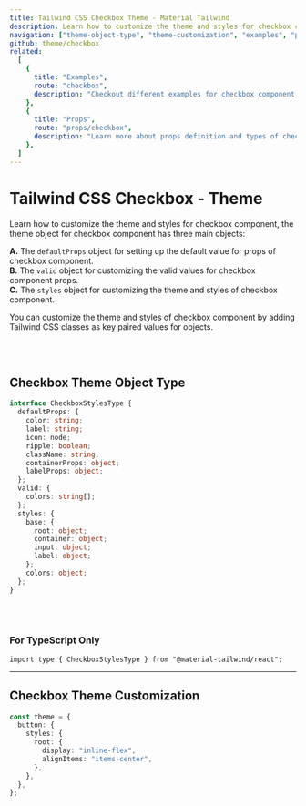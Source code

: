 ```yaml
---
title: Tailwind CSS Checkbox Theme - Material Tailwind
description: Learn how to customize the theme and styles for checkbox component.
navigation: ["theme-object-type", "theme-customization", "examples", "props"]
github: theme/checkbox
related:
  [
    {
      title: "Examples",
      route: "checkbox",
      description: "Checkout different examples for checkbox component.",
    },
    {
      title: "Props",
      route: "props/checkbox",
      description: "Learn more about props definition and types of checkbox component.",
    },
  ]
---
```


# Tailwind CSS Checkbox - Theme

Learn how to customize the theme and styles for checkbox component, the theme object for checkbox component has three main objects:

**A.** The <Code>defaultProps</Code> object for setting up the default value for props of checkbox component.<br />
**B.** The <Code>valid</Code> object for customizing the valid values for checkbox component props.<br />
**C.** The <Code>styles</Code> object for customizing the theme and styles of checkbox component.<br />

You can customize the theme and styles of checkbox component by adding Tailwind CSS classes as key paired values for objects.

<br />
<br />

## Checkbox Theme Object Type

<span id="theme-object-type" className="scroll-mt-48" />

```ts
interface CheckboxStylesType {
  defaultProps: {
    color: string;
    label: string;
    icon: node;
    ripple: boolean;
    className: string;
    containerProps: object;
    labelProps: object;
  };
  valid: {
    colors: string[];
  };
  styles: {
    base: {
      root: object;
      container: object;
      input: object;
      label: object;
    };
    colors: object;
  };
}
```

<br />
<br />

### For TypeScript Only

```tsx
import type { CheckboxStylesType } from "@material-tailwind/react";
```

---

## Checkbox Theme Customization

<span id="theme-customization" className="scroll-mt-48" />

```ts
const theme = {
  button: {
    styles: {
      root: {
        display: "inline-flex",
        alignItems: "items-center",
      },
    },
  },
};
```

<span id="examples" className="scroll-mt-48" />
<span id="props" className="scroll-mt-48" />
